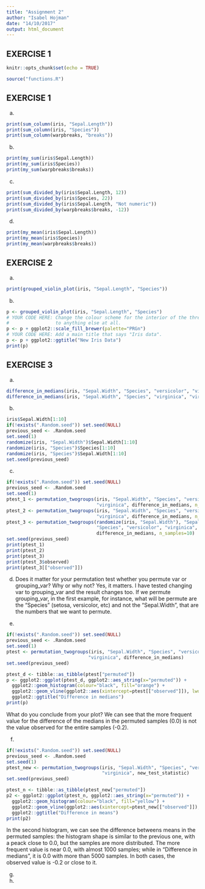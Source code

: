 ```yaml
---
title: "Assignment 2"
author: "Isabel Hojman"
date: "14/10/2017"
output: html_document
---
```


## EXERCISE 1

```r
knitr::opts_chunk$set(echo = TRUE)
```


```r
source("functions.R")
```


## EXERCISE 1

a.
```r
print(sum_column(iris, "Sepal.Length"))
print(sum_column(iris, "Species"))
print(sum_column(warpbreaks, "breaks"))
```

b.
```r
print(my_sum(iris$Sepal.Length))
print(my_sum(iris$Species))
print(my_sum(warpbreaks$breaks))
```

c.
```r
print(sum_divided_by(iris$Sepal.Length, 12))
print(sum_divided_by(iris$Species, 22))
print(sum_divided_by(iris$Sepal.Length, "Not numeric"))
print(sum_divided_by(warpbreaks$breaks, -12))
```

d.
```r
print(my_mean(iris$Sepal.Length))
print(my_mean(iris$Species))
print(my_mean(warpbreaks$breaks))
```

## EXERCISE 2

a.
```r
print(grouped_violin_plot(iris, "Sepal.Length", "Species"))
```

b. 
```r
p <- grouped_violin_plot(iris, "Sepal.Length", "Species")
# YOUR CODE HERE: Change the colour scheme for the interior of the three violin plots
#                 to anything else at all.
p <- p + ggplot2::scale_fill_brewer(palette="PRGn")
# YOUR CODE HERE: Add a main title that says "Iris data".
p <- p + ggplot2::ggtitle("New Iris Data")
print(p)
```

## EXERCISE 3

a.
```r
difference_in_medians(iris, "Sepal.Width", "Species", "versicolor", "virginica")
difference_in_medians(iris, "Sepal.Width", "Species", "virginica", "virginica")
```

b. 
```r
iris$Sepal.Width[1:10]
if(!exists(".Random.seed")) set.seed(NULL)
previous_seed <- .Random.seed
set.seed(1)
randomize(iris, "Sepal.Width")$Sepal.Width[1:10]
randomize(iris, "Species")$Species[1:10]
randomize(iris, "Species")$Sepal.Width[1:10]
set.seed(previous_seed)
```

c.
```r
if(!exists(".Random.seed")) set.seed(NULL)
previous_seed <- .Random.seed
set.seed(1)
ptest_1 <- permutation_twogroups(iris, "Sepal.Width", "Species", "versicolor",
                                 "virginica", difference_in_medians, n_samples=10)
ptest_2 <- permutation_twogroups(iris, "Sepal.Width", "Species", "versicolor",
                                 "virginica", difference_in_medians, n_samples=10)
ptest_3 <- permutation_twogroups(randomize(iris, "Sepal.Width"), "Sepal.Width",
                                 "Species", "versicolor", "virginica",
                                 difference_in_medians, n_samples=10)
set.seed(previous_seed)
print(ptest_1)
print(ptest_2)
print(ptest_3)
print(ptest_3$observed)
print(ptest_3[["observed"]])
```

d. Does it matter for your permutation test whether you permute var or grouping_var? Why or why not?
Yes, it matters. I have tested changing var to grouping_var and the result changes too. If we permute grouping_var, in the first example, for instance, what will be permute are the "Species" (setosa, versicolor, etc) and not the "Sepal.Width", that are the numbers that we want to permute.


e.
```r
if(!exists(".Random.seed")) set.seed(NULL)
previous_seed <- .Random.seed
set.seed(1)
ptest <- permutation_twogroups(iris, "Sepal.Width", "Species", "versicolor",
                              "virginica", difference_in_medians)
set.seed(previous_seed)
```

```r
ptest_d <- tibble::as_tibble(ptest["permuted"])
p <- ggplot2::ggplot(ptest_d, ggplot2::aes_string(x="permuted")) +
  ggplot2::geom_histogram(colour="black", fill="orange") +
  ggplot2::geom_vline(ggplot2::aes(xintercept=ptest[["observed"]]), lwd=0.6, color="firebrick") +
  ggplot2::ggtitle("Difference in medians")
print(p)
```

What do you conclude from your plot?
We can see that the more frequent value for the difference of the medians in the permuted samples (0.0) is not the value observed for the entire samples (-0.2).

f.
```r
if(!exists(".Random.seed")) set.seed(NULL)
previous_seed <- .Random.seed
set.seed(1)
ptest_new <- permutation_twogroups(iris, "Sepal.Width", "Species", "versicolor",
                                   "virginica", new_test_statistic)
set.seed(previous_seed)
```
```r
ptest_n <- tibble::as_tibble(ptest_new["permuted"])
p2 <- ggplot2::ggplot(ptest_n, ggplot2::aes_string(x="permuted")) +
  ggplot2::geom_histogram(colour="black", fill="yellow") +
  ggplot2::geom_vline(ggplot2::aes(xintercept=ptest_new[["observed"]]), lwd=0.6, color="firebrick") +
  ggplot2::ggtitle("Difference in means")
print(p2)
```

In the second histogram, we can see the difference betweens means in the permuted samples: the histogram shape is similar to the previous one, with a peack close to 0.0, but the samples are more distributed. The more frequent value is near 0.0, with almost 1000 samples; while in "Difference in medians", it is 0.0 with more than 5000 samples. In both cases, the observed value is -0.2 or close to it.

g.

h.
